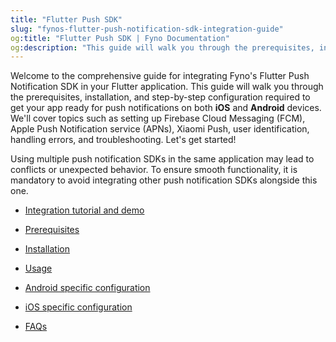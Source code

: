 ```yaml
---
title: "Flutter Push SDK"
slug: "fynos-flutter-push-notification-sdk-integration-guide"
og:title: "Flutter Push SDK | Fyno Documentation"
og:description: "This guide will walk you through the prerequisites, installation, and step-by-step configuration required to get your app ready for push notifications on both iOS and Android devices."
---
```


Welcome to the comprehensive guide for integrating Fyno's Flutter Push Notification SDK in your Flutter application. This guide will walk you through the prerequisites, installation, and step-by-step configuration required to get your app ready for push notifications on both **iOS** and **Android** devices. We'll cover topics such as setting up Firebase Cloud Messaging (FCM), Apple Push Notification service (APNs), Xiaomi Push, user identification, handling errors, and troubleshooting. Let's get started!

<Warning title="Regarding multiple SDKs">Using multiple push notification SDKs in the same application may lead to conflicts or unexpected behavior. To ensure smooth functionality, it is mandatory to avoid integrating other push notification SDKs alongside this one.</Warning>

- [Integration tutorial and demo](https://www.youtube.com/watch?v=UrBbYkvY3k4)

- [Prerequisites](./prerequisites-1)

- [Installation](./installation)

- [Usage](./usage)

- [Android specific configuration](./getting-your-application-ready-for-push-notifications-in-android-devices)

- [iOS specific configuration](./getting-your-application-ready-for-ios-push-notifications)

- [FAQs](./faqs)
